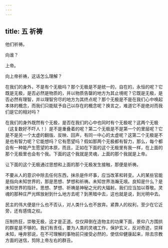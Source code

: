 ```yaml
---
---
---
```

title: 五 祈祷
---




他们祈祷。

向谁？

上帝。

向上帝祈祷，这话怎么理解？

在我们的身外，不是有个无极吗？那个无极是不是统一的，自在的，永恒的呢？它既是无极，是否必然是物质的，并以物质告罄的地方为其止境呢？它既是无极，是否必然有理智，并以理智穷尽的地方为其终点呢？那个无极是不是在我们心中唤起本体的概念，而我们只能赋予自己以存在的概念呢？换言之，难道它不是绝对而我们是它的相对吗？

在我们的身外既然有个无极，是否在我们的心中也同时有个无极呢？这两个无极（这复数好不吓人！）是不是重叠着的呢？第二个无极是不是第一个的里层呢？它是不是另一个太虚的翻版、反映、回声，有同一中心的太虚呢？这第二个无极是不是也有智力呢？它能想吗？它有愿望吗？假如那两个无极都有智力，那么，每个都会有一种能产生愿望的本原，而且，正如在下面的这个无极里有我一样，在上面的那个无极里也会有个我。下面的这个我就是灵魂，上面的那个我就是上帝。

让下面的这个无极通过思想和上面的那个无极发生接触，那便是祈祷。

不要从人的意识中除去任何东西，抹杀是件坏事，应当改革和转变。人的某些官能是指向未知世界的，那是思想、梦想和祈祷。未知世界浩瀚无垠。良知是什么？是未知世界的指针。思想、梦想、祈祷是神秘之光的大辐射。我们应当加以尊敬。灵魂的那种庄严光辉放射到什么地方去呢？到黑暗中去，这也就是说，到光明中去。

民主的伟大便是什么也不否认，对人类什么也不放弃。紧靠人的权利，至少在它近旁，还有感情之权。

压制热狂，崇敬无极，这才是正道。仅仅拜倒在造物主的功果下面，景仰八方围拱的群星是不够的。我们有责任，要为人类的灵魂工作，保护玄义，反对奇迹，崇拜未知，唾弃邪说，在不可理解的事物前只接受必然的，使信仰健康起来，除去宗教方面的迷信，剪除上帝左右的群丑。